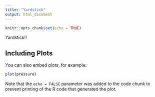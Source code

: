 ```yaml
---
title: "Yardstick"
output: html_document
---
```


```r
knitr::opts_chunk$set(echo = TRUE)
```

Yardstick!!

## Including Plots

You can also embed plots, for example:

```r
plot(pressure)
```

Note that the `echo = FALSE` parameter was added to the code chunk to prevent printing of the R code that generated the plot.
